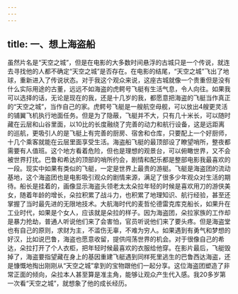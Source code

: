 ```yaml
---
---
---
```

title: 一、想上海盗船
---
​
虽然片名是“天空之城”，但是在电影的大多数时间悬浮的古城只是一个传说，就连去寻找他的人都不确定“天空之城”是否存在。在电影的结尾，“天空之城”飞出了地球，重新进入了传说状态。对于我这个观众来说，这座古城就像一个贵重但是没有什么实际用途的古董，远远不如海盗的虎鳄号飞艇有生活气息，令人向往。如果我可以选择的话，无论是现在的我，还是十几岁的我，都愿意把海盗的飞艇当作真正的“天空之城”，当作自己的家。​
​
虎鳄号飞艇是一艘航空母舰，可以放出4艘更灵活的铺翼飞机执行地面任务。但是为了隐蔽，飞艇并不大，只有几十米长，可以随时藏在云层和山谷里面，以10比的长度融绕了完善的动力和航行设备，这是远距离的巡航，更吸引人的是飞艇上有完善的厨房、宿舍和仓库，只要配上一个好厨师，十几个乘客就能在云层里面享受生活。​
​
海盗船飞艇的最顶部设了瞭望哨所，整夜都需要有人值班。这个地方看着危险，但也是理想的观景台，可以俯瞰世界，又不会被世界打扰。巴鲁和希达的顶部的哨所约会，剧情和配乐都是整部电影我最喜欢的一段。现实中如果有类似的飞艇，一定是世界上最贵的游艇。飞艇是海盗团的流动基地，这个海盗团也是电影吸引观众的剧情来源，满足了很多少年观众对生活的期待。船长是挂着的，画像显示海盗头领老太太朵拉年轻的时候是喜欢用刀的游侠美女，随着年龄的增长，朵拉积累了战斗力，也积累了地理知识、航行经验，甚至还掌握了当时最先进的无限地技术。大航海时代的麦哲伦德雷克库克船长，如果升在工业时代，如果是个女人，应该就是朵拉的样子。因为海盗团，朵拉家族的工作却是暴力抢劫，普通人听说他们来了会害怕，官员听说他们来了要头疼。但是海盗堂也有自己的原则，求财为主，不滥伤无辜，不难为穷人。如果遇到有勇气和梦想的好汉，比如说巴鲁，海盗也愿意收留，提供闯荡世界的机会。对于很像自己的希达，朵拉打开了个人衣柜，把年轻时候最喜欢的衣服给他穿。在影片最后，飞艇毁掉了，海盗要指望藏在身上的基因重建飞艇遇到同样死里逃生的巴鲁西达海盗，还是慷慨地掏出刚刚从“天空之城”拿到的宝物跟他们一起分享。​
​
这位海盗团塑造了非常正面的倾向，朵拉本人甚至算是准主角，能够让观众产生代入感。我20多岁第一次看“天空之城”，就想象了他的成长经历。
